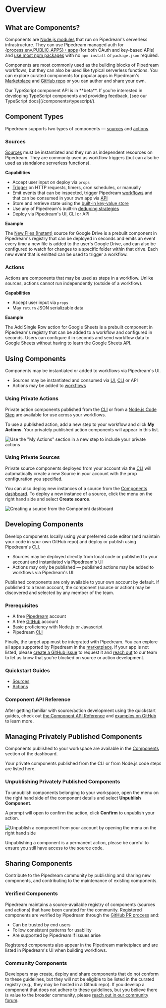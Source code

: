
# Overview



## What are Components?

Components are [Node.js modules](api/#component-structure) that run on Pipedream's serverless infrastructure. They can use Pipedream managed auth for [{process.env.PUBLIC_APPS}+ apps](https://pipedream.com/explore) (for both OAuth and key-based APIs) and [use most npm packages](api/#using-npm-packages) with no `npm install` or `package.json` required.

Components are most commonly used as the building blocks of Pipedream workflows, but they can also be used like typical serverless functions. You can explore curated components for popular apps in Pipedream's [Marketplace](https://pipedream.com/explore) and [GitHub repo](https://github.com/pipedreamhq/pipedream/tree/master/components) or you can author and share your own.

<Callout type="info" emoji="ℹ️">
Our TypeScript component API is in **beta**. If you're interested in developing TypeScript components and providing feedback, [see our TypeScript docs](/components/typescript/).
</Callout>

## Component Types

Pipedream supports two types of components — [sources](#sources) and [actions](#actions).

### Sources

[Sources](/sources/) must be instantiated and they run as independent resources on Pipedream. They are commonly used as workflow triggers (but can also be used as standalone serverless functions).

**Capabilities**

- Accept user input on deploy via `props`
- [Trigger](api/#interface-props) on HTTP requests, timers, cron schedules, or manually
- Emit events that can be inspected, trigger Pipedream [workflows](/workflows/) and that can be consumed in your own app via [API](/api/)
- Store and retrieve state using the [built-in key-value store](api/#db)
- Use any of Pipedream's built-in [deduping strategies](api/#dedupe-strategies)
- Deploy via Pipedream's UI, CLI or API

**Example**

The [New Files (Instant)](https://github.com/PipedreamHQ/pipedream/blob/master/components/google_drive/sources/new-files-instant/new-files-instant.mjs) source for Google Drive is a prebuilt component in Pipedream's registry that can be deployed in seconds and emits an event every time a new file is added to the user's Google Drive, and can also be configured to watch for changes to a specific folder within that drive. Each new event that is emitted can be used to trigger a workflow.

### Actions

Actions are components that may be used as steps in a workflow. Unlike sources, actions cannot run independently (outside of a workflow).

**Capabilities**

- Accept user input via `props`
- May `return` JSON serializable data

**Example**

The Add Single Row action for Google Sheets is a prebuilt component in Pipedream's registry that can be added to a workflow and configured in seconds. Users can configure it in seconds and send workflow data to Google Sheets without having to learn the Google Sheets API.

## Using Components

Components may be instantiated or added to workflows via Pipedream's UI.

- Sources may be instantiated and consumed via [UI](https://pipedream.com/sources/new), [CLI](/cli/reference/#pd-deploy) or API
- Actions may be added to [workflows](https://pipedream.com/new)

### Using Private Actions

Private action components published from the [CLI](/cli/reference/#pd-publish) or from a [Node.js Code Step](/code/nodejs/sharing-code) are available for use across your workflows.

To use a published action, add a new step to your workflow and click **My Actions**. Your privately published action components will appear in this list.

![Use the "My Actions" section in a new step to include your private actions](https://res.cloudinary.com/pipedreamin/image/upload/v1618550730/docs/components/image-20210411165325045_ia5sd5.png)

### Using Private Sources

Private source components deployed from your account via the [CLI](/cli/reference/#pd-deploy) will automatically create a new Source in your account with the prop configuration you specified.

You can also deploy new instances of a source from the [Components dashboard](https://res.cloudinary.com/pipedreamin/image/upload/v1618550730/docs/components/image-20210411165325045_ia5sd5.png). To deploy a new instance of a source, click the menu on the right hand side and select **Create source**.

![Creating a source from the Component dashboard](https://res.cloudinary.com/pipedreamin/image/upload/v1666106571/docs/CleanShot_2022-10-18_at_11.22.02_ajjopm.gif)

## Developing Components

Develop components locally using your preferred code editor (and maintain your code in your own GitHub repo) and deploy or publish using Pipedream's [CLI](/cli/reference/#pd-deploy).

- Sources may be deployed directly from local code or published to your account and instantiated via Pipedream's UI
- Actions may only be published — published actions may be added to workflows via Pipedream's UI

Published components are only available to your own account by default. If published to a team account, the component (source or action) may be discovered and selected by any member of the team.

### Prerequisites

- A free [Pipedream](https://pipedream.com) account
- A free [GitHub](https://github.com) account
- Basic proficiency with Node.js or Javascript
- Pipedream [CLI](/cli/reference/)

Finally, the target app must be integrated with Pipedream. You can explore all apps supported by Pipedream in the [marketplace](https://pipedream.com/explore). If your app is not listed, please [create a GitHub issue](https://github.com/PipedreamHQ/pipedream/issues/new?assignees=&labels=app%2C+enhancement&template=app---service-integration.md&title=%5BAPP%5D) to request it and [reach out](https://pipedream.com/community/c/dev/11) to our team to let us know that you're blocked on source or action development.

### Quickstart Guides

- [Sources](quickstart/nodejs/sources/)
- [Actions](quickstart/nodejs/actions/)

### Component API Reference

After getting familiar with source/action development using the quickstart guides, check out [the Component API Reference](/components/api/) and [examples on GitHub](https://github.com/pipedreamhq/pipedream/tree/master/components) to learn more.

## Managing Privately Published Components

Components published to your workspace are available in the [Components](https://pipedream.com/components) section of the dashboard.

Your private components published from the CLI or from Node.js code steps are listed here.

### Unpublishing Privately Published Components

<VideoPlayer src="https://www.youtube.com/embed/3wmnFi7thUg" title="Unpublishing Privately Published Components" />

To unpublish components belonging to your workspace, open the menu on the right hand side of the component details and select **Unpublish Component**.

A prompt will open to confirm the action, click **Confirm** to unpublish your action.

![Unpublish a component from your account by opening the menu on the right hand side](https://res.cloudinary.com/pipedreamin/image/upload/v1666103082/docs/components/CleanShot_2022-10-18_at_10.22.45_vdhoq7.gif)

<Callout type="error" emoji="🚫">
Unpublishing a component is a permanent action, please be careful to ensure you still have access to the source code.
</Callout>

## Sharing Components

Contribute to the Pipedream community by publishing and sharing new components, and contributing to the maintenance of existing components.

### Verified Components

Pipedream maintains a source-available registry of components (sources and actions) that have been curated for the community. Registered components are verified by Pipedream through the [GitHub PR process](/apps/contributing/#contribution-process) and:

- Can be trusted by end users
- Follow consistent patterns for usability
- Are supported by Pipedream if issues arise

Registered components also appear in the Pipedream marketplace and are listed in Pipedream's UI when building workflows.

### Community Components

Developers may create, deploy and share components that do not conform to these guidelines, but they will not be eligible to be listed in the curated registry (e.g., they may be hosted in a Github repo). If you develop a component that does not adhere to these guidelines, but you believe there is value to the broader community, please [reach out in our community forum](https://pipedream.com/community/c/dev/11).
